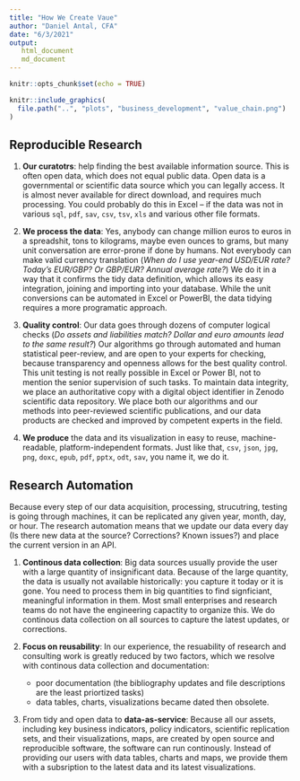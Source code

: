 ```yaml
---
title: "How We Create Vaue"
author: "Daniel Antal, CFA"
date: "6/3/2021"
output: 
   html_document
   md_document
---
```


```r
knitr::opts_chunk$set(echo = TRUE)
```


```r
knitr::include_graphics(
  file.path("..", "plots", "business_development", "value_chain.png")
)
```

## Reproducible Research {#reproducible-research}

1. **Our curatotrs**: help finding the best available information source.  This is often open data, which does not equal public data. Open data is a governmental or scientific data source which you can legally access.  It is almost never available for direct download, and requires much processing.  You could probably do this in Excel -- if the data was not in various `sql`, `pdf`, `sav`, `csv`, `tsv`, `xls` and various other file formats. 

2. **We process the data**: Yes, anybody can change million euros to euros in a spreadshit, tons to kilograms, maybe even ounces to grams, but many unit conversation are error-prone if done by humans. Not everybody can make valid currency translation (*When do I use year-end USD/EUR rate? Today's EUR/GBP? Or GBP/EUR? Annual average rate?*) We do it in a way that it confirms the tidy data definition, which allows its easy integration, joining and importing into your database. While the unit conversions can be automated in Excel or PowerBI, the data tidying requires a more programatic approach.

3. **Quality control**:  Our data goes through dozens of computer logical checks (*Do assets and liabilities match? Dollar and euro amounts lead to the same result?*) Our algorithms go through automated and human statistical peer-review, and are open to your experts for checking, because transparency and openness allows for the best quality control. This unit testing is not really possible in Excel or Power BI, not to mention the senior supervision of such tasks. To maintain data integrity, we place an authoritative copy with a digital object identifier in Zenodo scientific data repository. We place both our algorithms and our methods into peer-reviewed scientific publications, and our data products are checked and improved by competent experts in the field.

4. **We produce** the data and its visualization in easy to reuse, machine-readable, platform-independent formats. Just like that, `csv`, `json`, `jpg`, `png`, `doxc`, `epub`, `pdf`, `pptx`, `odt`, `sav`, you name it, we do it.

## Research Automation {#research-automation}

Because every step of our data acquisition, processing, strucutring, testing is going through machines, it can be replicated any given year, month, day, or hour.  The research automation means that we update our data every day (Is there new data at the source? Corrections? Known issues?) and place the current version in an API.  

1. **Continous data collection**:  Big data sources usually provide the user with a large quantity of insignificant data. Because of the large quantity, the data is usually not available historically: you capture it today or it is gone. You need to process them in big quantities to find signficiant, meaningful information in them. Most small enterprises and research teams do not have the engineering capactity to organize this. We do continous data collection on all sources to capture the latest updates, or corrections.

2. **Focus on reusability**:  In our experience, the resuability of research and consulting work is greatly reduced by two factors, which we resolve with continous data collection and documentation: 
   - poor documentation (the bibliography updates and file descriptions are the least priortized tasks)
   - data tables, charts, visualizations became dated then obsolete.
   
3. From tidy and open data to **data-as-service**: Because all our assets, including key business indicators, policy indicators, scientific replication sets, and their visualizations, maps, are created by open source and reproducible software, the software can run continously. Instead of providing our users with data tables, charts and maps, we provide them with a subsription to the latest data and its latest visualizations.
